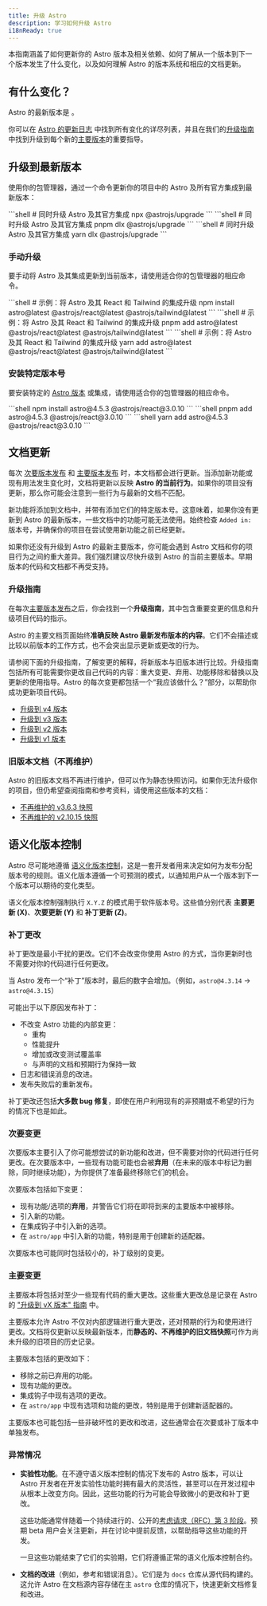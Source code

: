 ```yaml
---
title: 升级 Astro
description: 学习如何升级 Astro
i18nReady: true
---
```



本指南涵盖了如何更新你的 Astro 版本及相关依赖、如何了解从一个版本到下一个版本发生了什么变化，以及如何理解 Astro 的版本系统和相应的文档更新。

## 有什么变化？
Astro 的最新版本是 <Version pkgName="astro" />。

你可以在 [Astro 的更新日志](https://github.com/withastro/astro/blob/main/packages/astro/CHANGELOG.md) 中找到所有变化的详尽列表，并且在我们的[升级指南](#升级指南)中找到升级到每个新的[主要版本](#主要变更)的重要指导。

## 升级到最新版本

使用你的包管理器，通过一个命令更新你的项目中的 Astro 及所有官方集成到最新版本：

<PackageManagerTabs>
  <Fragment slot="npm">
  ```shell
  # 同时升级 Astro 及其官方集成
  npx @astrojs/upgrade
  ```
  </Fragment>
  <Fragment slot="pnpm">
  ```shell
  # 同时升级 Astro 及其官方集成
  pnpm dlx @astrojs/upgrade
  ```
  </Fragment>
  <Fragment slot="yarn">
  ```shell
  # 同时升级 Astro 及其官方集成
  yarn dlx @astrojs/upgrade
  ```
  </Fragment>
</PackageManagerTabs>


### 手动升级

要手动将 Astro 及其集成更新到当前版本，请使用适合你的包管理器的相应命令。

<PackageManagerTabs>
  <Fragment slot="npm">
  ```shell
  # 示例：将 Astro 及其 React 和 Tailwind 的集成升级
  npm install astro@latest @astrojs/react@latest @astrojs/tailwind@latest
  ```
  </Fragment>
  <Fragment slot="pnpm">
  ```shell
  # 示例：将 Astro 及其 React 和 Tailwind 的集成升级
  pnpm add astro@latest @astrojs/react@latest @astrojs/tailwind@latest
  ```
  </Fragment>
  <Fragment slot="yarn">
  ```shell
  # 示例：将 Astro 及其 React 和 Tailwind 的集成升级
  yarn add astro@latest @astrojs/react@latest @astrojs/tailwind@latest
  ```
  </Fragment>
</PackageManagerTabs>

### 安装特定版本号

要安装特定的 [Astro 版本](https://www.npmjs.com/package/astro?activeTab=versions) 或集成，请使用适合你的包管理器的相应命令。

<PackageManagerTabs>
  <Fragment slot="npm">
  ```shell
  npm install astro@4.5.3 @astrojs/react@3.0.10
  ```
  </Fragment>
  <Fragment slot="pnpm">
  ```shell
  pnpm add astro@4.5.3 @astrojs/react@3.0.10
  ```
  </Fragment>
  <Fragment slot="yarn">
  ```shell
  yarn add astro@4.5.3 @astrojs/react@3.0.10
  ```
  </Fragment>
</PackageManagerTabs>


## 文档更新

每次 [次要版本发布](#次要变更) 和 [主要版本发布](#主要变更) 时，本文档都会进行更新。当添加新功能或现有用法发生变化时，文档将更新以反映 **Astro 的当前行为**。如果你的项目没有更新，那么你可能会注意到一些行为与最新的文档不匹配。

新功能将添加到文档中，并带有添加它们的特定版本号。这意味着，如果你没有更新到 Astro 的最新版本，一些文档中的功能可能无法使用。始终检查 `Added in:` 版本号，并确保你的项目在尝试使用新功能之前已经更新。

如果你还没有升级到 Astro 的最新主要版本，你可能会遇到 Astro 文档和你的项目行为之间的重大差异。我们强烈建议尽快升级到 Astro 的当前主要版本。早期版本的代码和文档都不再受支持。

### 升级指南

在每次[主要版本发布](#主要变更)之后，你会找到一个**升级指南**，其中包含重要变更的信息和升级项目代码的指示。

Astro 的主要文档页面始终**准确反映 Astro 最新发布版本的内容**。它们不会描述或比较以前版本的工作方式，也不会突出显示更新或更改的行为。

请参阅下面的升级指南，了解变更的解释，将新版本与旧版本进行比较。升级指南包括所有可能需要你更改自己代码的内容：重大变更、弃用、功能移除和替换以及更新的使用指导。Astro 的每次变更都包括一个“我应该做什么？”部分，以帮助你成功更新项目代码。

- [升级到 v4 版本](/zh-cn/guides/upgrade-to/v4/)
- [升级到 v3 版本](/zh-cn/guides/upgrade-to/v3/)
- [升级到 v2 版本](/zh-cn/guides/upgrade-to/v2/)
- [升级到 v1 版本](/zh-cn/guides/upgrade-to/v1/)

### 旧版本文档（不再维护）

Astro 的旧版本文档不再进行维护，但可以作为静态快照访问。如果你无法升级你的项目，但仍希望查阅指南和参考资料，请使用这些版本的文档：

- [不再维护的 v3.6.3 快照](https://docs-git-v3-docs-unmaintained-astrodotbuild.vercel.app/)
- [不再维护的 v2.10.15 快照](https://deploy-preview-4405--astro-docs-2.netlify.app/zh-cn/getting-started/)


## 语义化版本控制

Astro 尽可能地遵循 [语义化版本控制](https://semver.org/)，这是一套开发者用来决定如何为发布分配版本号的规则。语义化版本遵循一个可预测的模式，以通知用户从一个版本到下一个版本可以期待的变化类型。

语义化版本控制强制执行 `X.Y.Z` 的模式用于软件版本号。这些值分别代表 **主要更新 (X)**、**次要更新 (Y)** 和 **补丁更新 (Z)**。

### 补丁更改

补丁更改是最小干扰的更改。它们不会改变你使用 Astro 的方式，当你更新时也不需要对你的代码进行任何更改。

当 Astro 发布一个“补丁”版本时，最后的数字会增加。（例如，`astro@4.3.14` -> `astro@4.3.15`）

可能出于以下原因发布补丁：

- 不改变 Astro 功能的内部变更：
  - 重构
  - 性能提升
  - 增加或改变测试覆盖率
  - 与声明的文档和预期行为保持一致
- 日志和错误消息的改进。
- 发布失败后的重新发布。

补丁更改还包括**大多数 bug 修复**，即使在用户利用现有的非预期或不希望的行为的情况下也是如此。


### 次要变更

次要版本主要引入了你可能想尝试的新功能和改进，但不需要对你的代码进行任何更改。在次要版本中，一些现有功能可能也会被**弃用**（在未来的版本中标记为删除，同时继续功能），为你提供了准备最终移除它们的机会。

次要版本包括如下变更：

- 现有功能/选项的**弃用**，并警告它们将在即将到来的主要版本中被移除。
- 引入新的功能。
- 在集成钩子中引入新的选项。
- 在 `astro/app` 中引入新的功能，特别是用于创建新的适配器。

次要版本也可能同时包括较小的，补丁级别的变更。

### 主要变更

主要版本将包括对至少一些现有代码的重大更改。这些重大更改总是记录在 Astro 的 ["升级到 vX 版本" 指南](#升级指南) 中。

主要版本允许 Astro 不仅对内部逻辑进行重大更改，还对预期的行为和使用进行更改。文档将仅更新以反映最新版本，而**静态的、不再维护的旧文档快照**可作为尚未升级的旧项目的历史记录。

主要版本包括的更改如下：

- 移除之前已弃用的功能。
- 现有功能的更改。
- 集成钩子中现有选项的更改。
- 在 `astro/app` 中现有选项和功能的更改，特别是用于创建新适配器的。

主要版本也可能包括一些非破坏性的更改和改进，这些通常会在次要或补丁版本中单独发布。

### 异常情况

- **实验性功能**。在不遵守语义版本控制的情况下发布的 Astro 版本，可以让 Astro 开发者在开发实验性功能时拥有最大的灵活性，甚至可以在开发过程中从根本上改变方向。因此，这些功能的行为可能会导致微小的更改和补丁更改。

  这些功能通常伴随着一个持续进行的、公开的[考虑请求（RFC）第 3 阶段](https://github.com/withastro/roadmap#stage-3-rfc--development)。预期 beta 用户会关注更新，并在讨论中提前反馈，以帮助指导这些功能的开发。

  一旦这些功能结束了它们的实验期，它们将遵循正常的语义化版本控制合约。

- **文档的改进**（例如，参考和错误消息）。它们是为 `docs` 仓库从源代码构建的。这允许 Astro 在文档源内容存储在主 `astro` 仓库的情况下，快速更新文档修复和改进。
